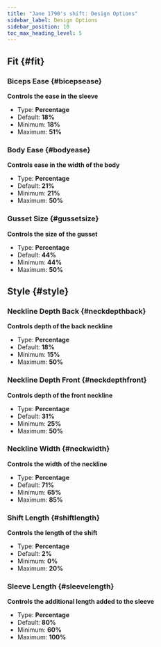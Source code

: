 ```yaml
---
title: "Jane 1790's shift: Design Options"
sidebar_label: Design Options
sidebar_position: 10
toc_max_heading_level: 5
---
```



## Fit {#fit}
### Biceps Ease {#bicepsease}

**Controls the ease in the sleeve**
- Type: **Percentage**
- Default: **18%**
- Minimum: **18%**
- Maximum: **51%**

<Bicepsease />

### Body Ease {#bodyease}

**Controls ease in the width of the body**
- Type: **Percentage**
- Default: **21%**
- Minimum: **21%**
- Maximum: **50%**

<Bodyease />

### Gusset Size {#gussetsize}

**Controls the size of the gusset**
- Type: **Percentage**
- Default: **44%**
- Minimum: **44%**
- Maximum: **50%**

<Gussetsize />

## Style {#style}
### Neckline Depth Back {#neckdepthback}

**Controls depth of the back neckline**
- Type: **Percentage**
- Default: **18%**
- Minimum: **15%**
- Maximum: **50%**

<Neckdepthback />

### Neckline Depth Front {#neckdepthfront}

**Controls depth of the front neckline**
- Type: **Percentage**
- Default: **31%**
- Minimum: **25%**
- Maximum: **50%**

<Neckdepthfront />

### Neckline Width {#neckwidth}

**Controls the width of the neckline**
- Type: **Percentage**
- Default: **71%**
- Minimum: **65%**
- Maximum: **85%**

<Neckwidth />

### Shift Length {#shiftlength}

**Controls the length of the shift**
- Type: **Percentage**
- Default: **2%**
- Minimum: **0%**
- Maximum: **20%**

<Shiftlength />

### Sleeve Length {#sleevelength}

**Controls the additional length added to the sleeve**
- Type: **Percentage**
- Default: **80%**
- Minimum: **60%**
- Maximum: **100%**

<Sleevelength />
